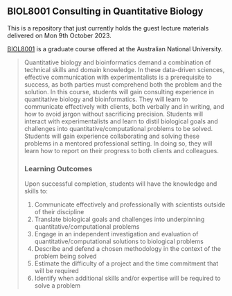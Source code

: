 ## BIOL8001 Consulting in Quantitative Biology

This is a repository that just currently holds the guest lecture materials delivered on Mon 9th October 2023. 

[BIOL8001](https://programsandcourses.anu.edu.au/2023/course/biol8001) is a graduate course offered at the Australian National University.


<blockquote>

Quantitative biology and bioinformatics demand a combination of technical skills and domain knowledge. In these data-driven sciences, effective communication with experimentalists is a prerequisite to success, as both parties must comprehend both the problem and the solution. In this course, students will gain consulting experience in quantitative biology and bioinformatics. They will learn to communicate effectively with clients, both verbally and in writing, and how to avoid jargon without sacrificing precision. Students will interact with experimentalists and learn to distil biological goals and challenges into quantitative/computational problems to be solved. Students will gain experience collaborating and solving these problems in a mentored professional setting. In doing so, they will learn how to report on their progress to both clients and colleagues.

### Learning Outcomes

Upon successful completion, students will have the knowledge and skills to:

1. Communicate effectively and professionally with scientists outside of their discipline
2. Translate biological goals and challenges into underpinning quantitative/computational problems
3. Engage in an independent investigation and evaluation of quantitative/computational solutions to biological problems
4. Describe and defend a chosen methodology in the context of the problem being solved
5. Estimate the difficulty of a project and the time commitment that will be required
6. Identify when additional skills and/or expertise will be required to solve a problem

</blockquote>
